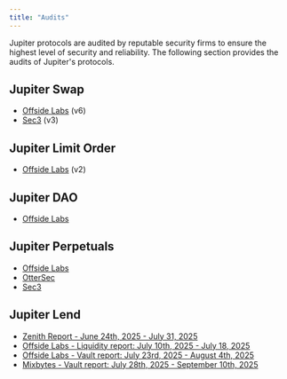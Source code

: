```yaml
---
title: "Audits"
---
```


Jupiter protocols are audited by reputable security firms to ensure the highest level of security and reliability. The following section provides the audits of Jupiter's protocols.

## Jupiter Swap

- <a href="/static/files/audits/swap-v6-offside.pdf" target="_blank">Offside Labs</a> (v6)
- <a href="/static/files/audits/swap-v3-sec3.pdf" target="_blank">Sec3</a> (v3)

## Jupiter Limit Order

- <a href="/static/files/audits/limit-v2-offside.pdf" target="_blank">Offside Labs</a> (v2)

## Jupiter DAO

- <a href="/static/files/audits/dao-offside.pdf" target="_blank">Offside Labs</a>

## Jupiter Perpetuals

- <a href="/static/files/audits/perpetual-offside.pdf" target="_blank">Offside Labs</a>
- <a href="/static/files/audits/perpetual-ottersec.pdf" target="_blank">OtterSec</a>
- <a href="/static/files/audits/perpetual-sec3.pdf" target="_blank">Sec3</a>

## Jupiter Lend

- <a href="/static/files/audits/lend-zenith.pdf" target="_blank">Zenith Report - June 24th, 2025 - July 31, 2025</a>
- <a href="/static/files/audits/lend-liquidity-offside.pdf" target="_blank">Offside Labs - Liquidity report: July 10th, 2025 - July 18, 2025</a>
- <a href="/static/files/audits/lend-vault-offside.pdf" target="_blank">Offside Labs - Vault report: July 23rd, 2025 - August 4th, 2025</a>
- <a href="/static/files/audits/lend-vault-mixbytes.pdf" target="_blank">Mixbytes - Vault report: July 28th, 2025 - September 10th, 2025</a>